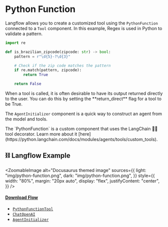 
# Python Function

Langflow allows you to create a customized tool using the `PythonFunction` connected to a `Tool` component. In this example, Regex is used in Python to validate a pattern.

```python
import re

def is_brazilian_zipcode(zipcode: str) -> bool:
    pattern = r"\d{5}-?\d{3}"

    # Check if the zip code matches the pattern
    if re.match(pattern, zipcode):
        return True

    return False
```

<Admonition type="tip">
  When a tool is called, it is often desirable to have its output returned
  directly to the user. You can do this by setting the **return_direct** flag
  for a tool to be True.
</Admonition>

The `AgentInitializer` component is a quick way to construct an agent from the model and tools.

<Admonition type="info">
  The `PythonFunction` is a custom component that uses the LangChain 🦜🔗 tool
  decorator. Learn more about it
  [here](https://python.langchain.com/docs/modules/agents/tools/custom_tools).
</Admonition>

## ⛓️ Langflow Example


<ZoomableImage
  alt="Docusaurus themed image"
  sources={{
    light: "img/python-function.png",
    dark: "img/python-function.png",
  }}
  style={{
    width: "80%",
    margin: "20px auto",
    display: "flex",
    justifyContent: "center",
  }}
/>

#### <a target="\_blank" href="json_files/Python_Function.json" download>Download Flow</a>

<Admonition type="note" title="LangChain Components 🦜🔗">

- [`PythonFunctionTool`](https://python.langchain.com/docs/modules/agents/tools/custom_tools)
- [`ChatOpenAI`](https://python.langchain.com/docs/modules/model_io/models/chat/integrations/openai)
- [`AgentInitializer`](https://python.langchain.com/docs/modules/agents/)

</Admonition>
